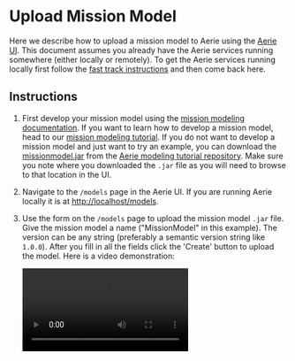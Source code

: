 
# Upload Mission Model

Here we describe how to upload a mission model to Aerie using the [Aerie UI](https://github.com/NASA-AMMOS/aerie-ui).
This document assumes you already have the Aerie services running somewhere (either locally or remotely).
To get the Aerie services running locally first follow the [fast track instructions](../../introduction#fast-track) and then come back here.

## Instructions

1. First develop your mission model using the [mission modeling documentation](../../mission-modeling/introduction). If you want to learn how to develop a mission model, head to our [mission modeling tutorial](../../tutorials/mission-modeling). If you do not want to develop a mission model and just want to try an example, you can download the [missionmodel.jar](https://github.com/NASA-AMMOS/aerie-modeling-tutorial/blob/main/missionmodel.jar) from the [Aerie modeling tutorial repository](https://github.com/NASA-AMMOS/aerie-modeling-tutorial). Make sure you note where you downloaded the `.jar` file as you will need to browse to that location in the UI.

1. Navigate to the `/models` page in the Aerie UI. If you are running Aerie locally it is at [http://localhost/models](http://localhost/models).

1. Use the form on the `/models` page to upload the mission model `.jar` file. Give the mission model a name ("MissionModel" in this example). The version can be any string (preferably a semantic version string like `1.0.0`). After you fill in all the fields click the 'Create' button to upload the model. Here is a video demonstration:

   <video controls>
     <source src={uploadMissionModel} type="video/webm" />
   </video>
